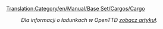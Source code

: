 [[Translation:Category/en/Manual/Base Set/Cargos/Cargo]]

:''Dla informacji o ładunkach w OpenTTD [[pl/Manual/Ładunek|zobacz artykuł]].''